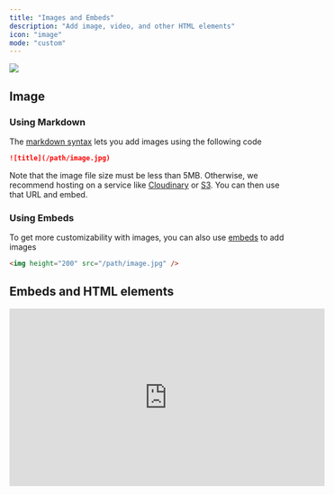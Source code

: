 ```yaml
---
title: "Images and Embeds"
description: "Add image, video, and other HTML elements"
icon: "image"
mode: "custom"
---
```


![](https://mintlify-assets.b-cdn.net/bigbend.jpg)

## Image

### Using Markdown

The [markdown syntax](https://www.markdownguide.org/basic-syntax/#images) lets you add images using the following code

```md
![title](/path/image.jpg)
```

Note that the image file size must be less than 5MB. Otherwise, we recommend hosting on a service like [Cloudinary](https://cloudinary.com/) or [S3](https://aws.amazon.com/s3/). You can then use that URL and embed.

### Using Embeds

To get more customizability with images, you can also use [embeds](/writing-content/embed) to add images

```html
<img height="200" src="/path/image.jpg" />
```

## Embeds and HTML elements

<iframe width="560" height="315" src="https://www.youtube.com/embed/4KzFe50RQkQ" title="YouTube video player" frameBorder="0" allow="accelerometer; autoplay; clipboard-write; encrypted-media; gyroscope; picture-in-picture" allowFullScreen style={{ width: '100%', borderRadius: '0.5rem' }} />

<br />

<Tip>
  Mintlify supports [HTML tags in Markdown](https://www.markdownguide.org/basic-syntax/#html). This is helpful if you prefer HTML tags to Markdown syntax, and lets you create documentation with infinite flexibility.
</Tip>

<Steps>
  <Step title="Step 1">
    <Steps>
      <Step title="Step 1" />

      <Step title="Step 2">
        <Frame caption="test">
          Adjust the caption and image of your Frame component here.
        </Frame>
      </Step>

      <Step title="Step 3" />
    </Steps>
  </Step>

  <Step title="Step 2" />

  <Step title="Step 3" />
</Steps>

###

###

<iframe src="https://tally.so/embed/mJeqVR?alignLeft=1&hideTitle=1&transparentBackground=1&dynamicHeight=1" loading="lazy" width="100%" height="1256" frameborder="0" marginheight="0" marginwidth="0" title="Laporan Pegawai" />

### iFrames

Loads another HTML page within the document. Most commonly used for embedding videos.

```html
<iframe src="https://www.youtube.com/embed/4KzFe50RQkQ"> </iframe>
```